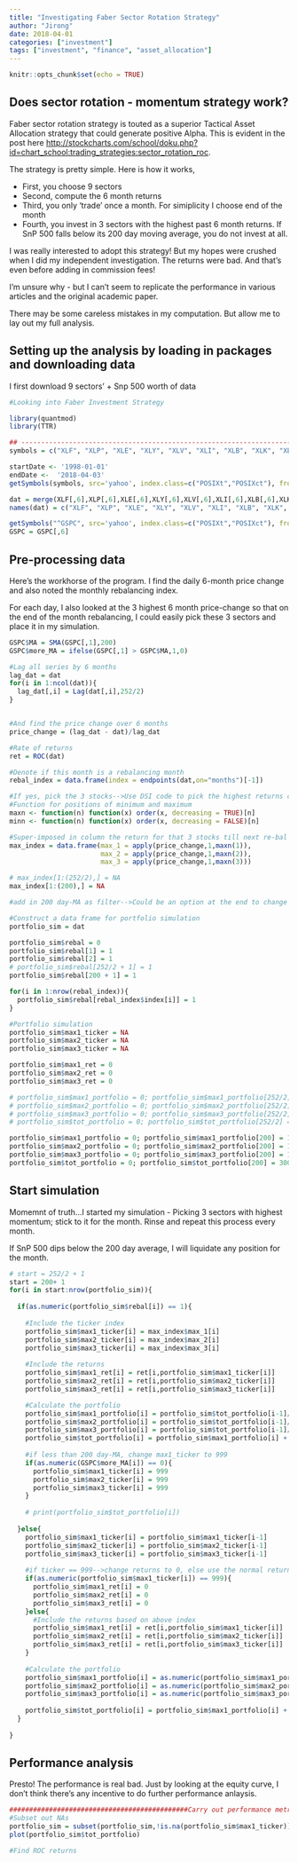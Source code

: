 ```yaml
---
title: "Investigating Faber Sector Rotation Strategy"
author: "Jirong"
date: 2018-04-01
categories: ["investment"]
tags: ["investment", "finance", "asset_allocation"]
---
```


```r
knitr::opts_chunk$set(echo = TRUE)
```

## Does sector rotation - momentum strategy work?

Faber sector rotation strategy is touted as a superior Tactical Asset Allocation strategy that could generate positive Alpha. This is evident in the post here <http://stockcharts.com/school/doku.php?id=chart_school:trading_strategies:sector_rotation_roc>.

The strategy is pretty simple. Here is how it works,

- First, you choose 9 sectors
- Second, compute the 6 month returns
- Third, you only 'trade' once a month. For simiplicity I choose end of the month
- Fourth, you invest in 3 sectors with the highest past 6 month returns. If SnP 500 falls below its 200 day moving average, you do not invest at all.

I was really interested to adopt this strategy! But my hopes were crushed when I did my independent investigation. The returns were bad. And that's even before adding in commission fees!

I'm unsure why - but I can't seem to replicate the performance in various articles and the original academic paper. 

There may be some careless mistakes in my computation. But allow me to lay out my full analysis.

## Setting up the analysis by loading in packages and downloading data

I first download 9 sectors' + Snp 500 worth of data
```r
#Looking into Faber Investment Strategy

library(quantmod)
library(TTR)

## ------------------------------------------------------------------------
symbols = c("XLF", "XLP", "XLE", "XLY", "XLV", "XLI", "XLB", "XLK", "XLU")

startDate <- '1998-01-01'
endDate <-  '2018-04-03'
getSymbols(symbols, src='yahoo', index.class=c("POSIXt","POSIXct"), from=startDate, to=endDate, adjust=T)

dat = merge(XLF[,6],XLP[,6],XLE[,6],XLY[,6],XLV[,6],XLI[,6],XLB[,6],XLK[,6],XLU[,6])
names(dat) = c("XLF", "XLP", "XLE", "XLY", "XLV", "XLI", "XLB", "XLK", "XLU") 

getSymbols("^GSPC", src='yahoo', index.class=c("POSIXt","POSIXct"), from=startDate, to=endDate, adjust=T)
GSPC = GSPC[,6]
```

## Pre-processing data

Here's the workhorse of the program. I find the daily 6-month price change and also noted the monthly rebalancing index.

For each day, I also looked at the 3 highest 6 month price-change so that on the end of the month rebalancing, I could easily pick these 3 sectors and place it in my simulation. 
```r
GSPC$MA = SMA(GSPC[,1],200)
GSPC$more_MA = ifelse(GSPC[,1] > GSPC$MA,1,0)

#Lag all series by 6 months
lag_dat = dat
for(i in 1:ncol(dat)){
  lag_dat[,i] = Lag(dat[,i],252/2)
}


#And find the price change over 6 months
price_change = (lag_dat - dat)/lag_dat

#Rate of returns
ret = ROC(dat) 

#Denote if this month is a rebalancing month
rebal_index = data.frame(index = endpoints(dat,on="months")[-1])

#If yes, pick the 3 stocks-->Use DSI code to pick the highest returns column
#Function for positions of minimum and maximum
maxn <- function(n) function(x) order(x, decreasing = TRUE)[n]
minn <- function(n) function(x) order(x, decreasing = FALSE)[n]

#Super-imposed in column the return for that 3 stocks till next re-bal date
max_index = data.frame(max_1 = apply(price_change,1,maxn(1)),
                       max_2 = apply(price_change,1,maxn(2)),
                       max_3 = apply(price_change,1,maxn(3)))

# max_index[1:(252/2),] = NA
max_index[1:(200),] = NA

#add in 200 day-MA as filter-->Could be an option at the end to change all return values to 0

#Construct a data frame for portfolio simulation
portfolio_sim = dat

portfolio_sim$rebal = 0
portfolio_sim$rebal[1] = 1
portfolio_sim$rebal[2] = 1
# portfolio_sim$rebal[252/2 + 1] = 1
portfolio_sim$rebal[200 + 1] = 1

for(i in 1:nrow(rebal_index)){
  portfolio_sim$rebal[rebal_index$index[i]] = 1
}

#Portfolio simulation
portfolio_sim$max1_ticker = NA
portfolio_sim$max2_ticker = NA
portfolio_sim$max3_ticker = NA

portfolio_sim$max1_ret = 0
portfolio_sim$max2_ret = 0
portfolio_sim$max3_ret = 0

# portfolio_sim$max1_portfolio = 0; portfolio_sim$max1_portfolio[252/2] = 100
# portfolio_sim$max2_portfolio = 0; portfolio_sim$max2_portfolio[252/2] = 100
# portfolio_sim$max3_portfolio = 0; portfolio_sim$max3_portfolio[252/2] = 100
# portfolio_sim$tot_portfolio = 0; portfolio_sim$tot_portfolio[252/2] = 300

portfolio_sim$max1_portfolio = 0; portfolio_sim$max1_portfolio[200] = 100
portfolio_sim$max2_portfolio = 0; portfolio_sim$max2_portfolio[200] = 100
portfolio_sim$max3_portfolio = 0; portfolio_sim$max3_portfolio[200] = 100
portfolio_sim$tot_portfolio = 0; portfolio_sim$tot_portfolio[200] = 300
```

## Start simulation

Momemnt of truth...I started my simulation - Picking 3 sectors with highest momentum; stick to it for the month. Rinse and repeat this process every month.

If SnP 500 dips below the 200 day average, I will liquidate any position for the month.
```r
# start = 252/2 + 1
start = 200+ 1
for(i in start:nrow(portfolio_sim)){
  
  if(as.numeric(portfolio_sim$rebal[i]) == 1){
    
    #Include the ticker index
    portfolio_sim$max1_ticker[i] = max_index$max_1[i]
    portfolio_sim$max2_ticker[i] = max_index$max_2[i]
    portfolio_sim$max3_ticker[i] = max_index$max_3[i]
    
    #Include the returns
    portfolio_sim$max1_ret[i] = ret[i,portfolio_sim$max1_ticker[i]]
    portfolio_sim$max2_ret[i] = ret[i,portfolio_sim$max2_ticker[i]]
    portfolio_sim$max3_ret[i] = ret[i,portfolio_sim$max3_ticker[i]]

    #Calculate the portfolio
    portfolio_sim$max1_portfolio[i] = portfolio_sim$tot_portfolio[i-1]/3
    portfolio_sim$max2_portfolio[i] = portfolio_sim$tot_portfolio[i-1]/3 
    portfolio_sim$max3_portfolio[i] = portfolio_sim$tot_portfolio[i-1]/3
    portfolio_sim$tot_portfolio[i] = portfolio_sim$max1_portfolio[i] + portfolio_sim$max2_portfolio[i] + portfolio_sim$max3_portfolio[i] 
    
    #if less than 200 day-MA, change max1_ticker to 999
    if(as.numeric(GSPC$more_MA[i]) == 0){
      portfolio_sim$max1_ticker[i] = 999
      portfolio_sim$max2_ticker[i] = 999
      portfolio_sim$max3_ticker[i] = 999
    }
    
    # print(portfolio_sim$tot_portfolio[i])
    
  }else{
    portfolio_sim$max1_ticker[i] = portfolio_sim$max1_ticker[i-1]
    portfolio_sim$max2_ticker[i] = portfolio_sim$max2_ticker[i-1]
    portfolio_sim$max3_ticker[i] = portfolio_sim$max3_ticker[i-1]
    
    #if ticker == 999-->change returns to 0, else use the normal returns
    if(as.numeric(portfolio_sim$max1_ticker[i]) == 999){
      portfolio_sim$max1_ret[i] = 0
      portfolio_sim$max2_ret[i] = 0
      portfolio_sim$max3_ret[i] = 0         
    }else{
      #Include the returns based on above index 
      portfolio_sim$max1_ret[i] = ret[i,portfolio_sim$max1_ticker[i]]
      portfolio_sim$max2_ret[i] = ret[i,portfolio_sim$max2_ticker[i]]
      portfolio_sim$max3_ret[i] = ret[i,portfolio_sim$max3_ticker[i]]      
    }
    
    #Calculate the portfolio
    portfolio_sim$max1_portfolio[i] = as.numeric(portfolio_sim$max1_portfolio[i-1]) * (1+portfolio_sim$max1_ret[i]) 
    portfolio_sim$max2_portfolio[i] = as.numeric(portfolio_sim$max2_portfolio[i-1]) * (1+portfolio_sim$max2_ret[i]) 
    portfolio_sim$max3_portfolio[i] = as.numeric(portfolio_sim$max3_portfolio[i-1]) * (1+portfolio_sim$max3_ret[i]) 
    
    portfolio_sim$tot_portfolio[i] = portfolio_sim$max1_portfolio[i] + portfolio_sim$max2_portfolio[i] + portfolio_sim$max3_portfolio[i] 
  }
  
}
```

## Performance analysis

Presto! The performance is real bad. Just by looking at the equity curve, I don't think there's any incentive to do further performance anlaysis. 
```r
#############################################Carry out performance metrics#############################################
#Subset out NAs
portfolio_sim = subset(portfolio_sim,!is.na(portfolio_sim$max1_ticker))
plot(portfolio_sim$tot_portfolio)

#Find ROC returns

```

